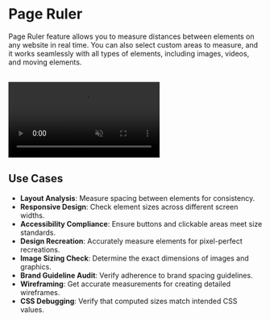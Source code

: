# Page Ruler

Page Ruler feature allows you to measure distances between elements on any website in real time. You can also select custom areas to measure, and it works seamlessly with all types of elements, including images, videos, and moving elements.

<br />
<video
	autoPlay='autoplay'
	loop
	muted>
	<source
		src='/videos/page-ruler.mp4'
		type='video/mp4'
	/>
</video>

## Use Cases

- **Layout Analysis**: Measure spacing between elements for consistency.
- **Responsive Design**: Check element sizes across different screen widths.
- **Accessibility Compliance**: Ensure buttons and clickable areas meet size standards.
- **Design Recreation**: Accurately measure elements for pixel-perfect recreations.
- **Image Sizing Check**: Determine the exact dimensions of images and graphics.
- **Brand Guideline Audit**: Verify adherence to brand spacing guidelines.
- **Wireframing**: Get accurate measurements for creating detailed wireframes.
- **CSS Debugging**: Verify that computed sizes match intended CSS values.
